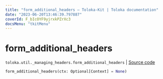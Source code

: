 ```yaml
---
title: "form_additional_headers — Toloka-Kit | Toloka documentation"
date: "2023-06-20T13:46:39.797887"
coverId: F_bIcOYF9yjrxkPZrXc3
docsMenu: "tkitMenu"
---
```


# form_additional_headers

`toloka.util._managing_headers.form_additional_headers` | [Source code](https://github.com/Toloka/toloka-kit/blob/v1.2.0/src/util/_managing_headers.py#L83)

```python
form_additional_headers(ctx: Optional[Context] = None)
```